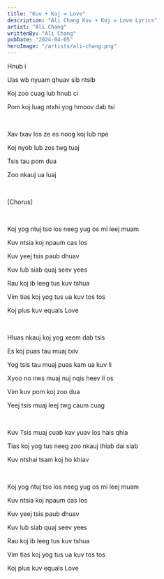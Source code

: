 ```yaml
---
title: "Kuv + Koj = Love"
description: "Ali Chang Kuv + Koj = Love Lyrics"
artist: "Ali Chang"
writtenBy: "Ali Chang"
pubDate: "2024-04-05"
heroImage: "/artists/ali-chang.png"
---
```


Hnub i

Uas wb nyuam qhuav sib ntsib

Koj zoo cuag lub hnub ci

Pom koj luag ntxhi yog hmoov dab tsi

<br />

Xav txav los ze es noog koj lub npe

Koj nyob lub zos twg tuaj

Tsis tau pom dua

Zoo nkauj ua luaj

<br />

[Chorus]

<br />

Koj yog ntuj tso los neeg yug os mi leej muam

Kuv ntsia koj npaum cas los

Kuv yeej tsis paub dhuav

Kuv lub siab quaj seev yees

Rau koj ib leeg tus kuv tshua

Vim tias koj yog tus ua kuv tos tos

Koj plus kuv equals Love

<br />

Hluas nkauj koj yog xeem dab tsis

Es koj puas tau muaj txiv

Yog tsis tau muaj puas kam ua kuv li

Xyoo no nws muaj nuj nqis heev li os

Vim kuv pom koj zoo dua

Yeej tsis muaj leej twg caum cuag

<br />

Kuv Tsis muaj cuab kav yuav los hais qhia

Tias koj yog tus neeg zoo nkauj thiab dai siab

Kuv ntshai tsam koj ho khiav

<br />

Koj yog ntuj tso los neeg yug os mi leej muam

Kuv ntsia koj npaum cas los

Kuv yeej tsis paub dhuav

Kuv lub siab quaj seev yees

Rau koj ib leeg tus kuv tshua

Vim tias koj yog tus ua kuv tos tos

Koj plus kuv equals Love
